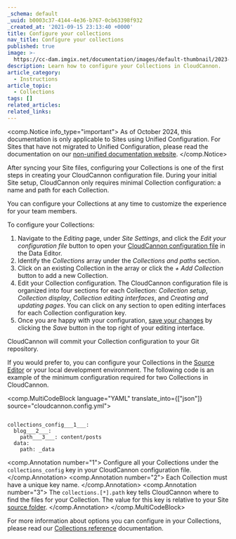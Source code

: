 ```yaml
---
_schema: default
_uuid: b0003c37-4144-4e36-b767-0cb63398f932
_created_at: '2021-09-15 23:13:40 +0000'
title: Configure your collections
nav_title: Configure your collections
published: true
image: >-
  https://cc-dam.imgix.net/documentation/images/default-thumbnail/2023-Q4/CloudCannon-Documentation-Thumbnail.png
description: Learn how to configure your Collections in CloudCannon.
article_category:
  - Instructions
article_topic:
  - Collections
tags: []
related_articles:
related_links:
---
```

<comp.Notice info_type="important">
  As of October 2024, this documentation is only applicable to Sites using Unified Configuration.
  For Sites that have not migrated to Unified Configuration, please read the documentation on our [non-unified documentation website](https://non-unified.cloudcannon.com/documentation/articles/define-your-collections/).
</comp.Notice>

After syncing your Site files, configuring your Collections is one of the first steps in creating your CloudCannon configuration file. During your initial Site setup, CloudCannon only requires minimal Collection configuration: a name and path for each Collection.

You can configure your Collections at any time to customize the experience for your team members.

To configure your Collections:

1. Navigate to the *Editing* page, under *Site Settings*, and click the *Edit your configuration file* button to open your [CloudCannon configuration file](/documentation/articles/what-is-the-cloudcannon-configuration-file/) in the Data Editor.
2. Identify the *Collections* array under the *Collections and paths* section.
3. Click on an existing Collection in the array or click the *\+ Add Collection* button to add a new Collection.
4. Edit your Collection configuration. The CloudCannon configuration file is organized into four sections for each Collection: *Collection setup*, *Collection display*, *Collection editing interfaces*, and *Creating and updating pages*. You can click on any section to open editing interfaces for each Collection configuration key.
5. Once you are happy with your configuration, [save your changes](/documentation/articles/save-your-changes/) by clicking the *Save* button in the top right of your editing interface.

CloudCannon will commit your Collection configuration to your Git repository.

If you would prefer to, you can configure your Collections in the [Source Editor](/documentation/articles/the-source-editor/) or your local development environment. The following code is an example of the minimum configuration required for two Collections in CloudCannon.

<comp.MultiCodeBlock language="YAML" translate_into={["json"]} source="cloudcannon.config.yml">
``````````

collections_config___1___:
  blog___2___:
    path___3___: content/posts
  data:
    path: _data

``````````
<comp.Annotation number="1">
  Configure all your Collections under the `collections_config` key in your CloudCannon configuration file.
</comp.Annotation>
<comp.Annotation number="2">
  Each Collection must have a unique key name.
</comp.Annotation>
<comp.Annotation number="3">
  The `collections.[*].path` key tells CloudCannon where to find the files for your Collection. The value for this key is relative to your Site [source folder](/documentation/articles/what-is-the-cloudcannon-configuration-file/#the-source-folder).
</comp.Annotation>
</comp.MultiCodeBlock>

For more information about options you can configure in your Collections, please read our [Collections reference](/documentation/articles/collections-reference/) documentation.